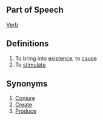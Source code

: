 ==Part of Speech==
[[Verb]]
==Definitions==
#To bring into [[existence]], to [[cause]]
#To [[stimulate]]
==Synonyms==
#[[Conjure]]
#[[Create]]
#[[Produce]]